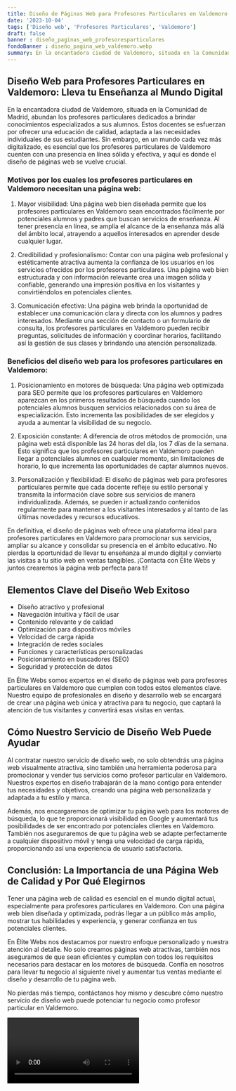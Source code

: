 ```yaml
---
title: Diseño de Páginas Web para Profesores Particulares en Valdemoro
date: '2023-10-04'
tags: ['Diseño web', 'Profesores Particulares', 'Valdemoro']
draft: false
banner : diseño_paginas_web_profesoresparticulares
fondoBanner : diseño_pagina_web_valdemoro.webp
summary: En la encantadora ciudad de Valdemoro, situada en la Comunidad de Madrid, abundan los profesores particulares dedicados a brindar conocimientos especializados a sus alumnos. Estos docentes se esfuerzan por ofrecer una educación de calidad, adaptada a las necesidades individuales de sus estudiantes. Sin embargo, en un mundo cada vez más digitalizado, es esencial que los profesores particulares de Valdemoro cuenten con una presencia en línea sólida y efectiva, y aquí es donde el diseño de páginas web se vuelve crucial.
---
```


## Diseño Web para Profesores Particulares en Valdemoro: Lleva tu Enseñanza al Mundo Digital

En la encantadora ciudad de Valdemoro, situada en la Comunidad de Madrid, abundan los profesores particulares dedicados a brindar conocimientos especializados a sus alumnos. Estos docentes se esfuerzan por ofrecer una educación de calidad, adaptada a las necesidades individuales de sus estudiantes. Sin embargo, en un mundo cada vez más digitalizado, es esencial que los profesores particulares de Valdemoro cuenten con una presencia en línea sólida y efectiva, y aquí es donde el diseño de páginas web se vuelve crucial.

### Motivos por los cuales los profesores particulares en Valdemoro necesitan una página web:

1. Mayor visibilidad: Una página web bien diseñada permite que los profesores particulares en Valdemoro sean encontrados fácilmente por potenciales alumnos y padres que buscan servicios de enseñanza. Al tener presencia en línea, se amplía el alcance de la enseñanza más allá del ámbito local, atrayendo a aquellos interesados en aprender desde cualquier lugar.

2. Credibilidad y profesionalismo: Contar con una página web profesional y estéticamente atractiva aumenta la confianza de los usuarios en los servicios ofrecidos por los profesores particulares. Una página web bien estructurada y con información relevante crea una imagen sólida y confiable, generando una impresión positiva en los visitantes y convirtiéndolos en potenciales clientes.

3. Comunicación efectiva: Una página web brinda la oportunidad de establecer una comunicación clara y directa con los alumnos y padres interesados. Mediante una sección de contacto o un formulario de consulta, los profesores particulares en Valdemoro pueden recibir preguntas, solicitudes de información y coordinar horarios, facilitando así la gestión de sus clases y brindando una atención personalizada.

### Beneficios del diseño web para los profesores particulares en Valdemoro:

1. Posicionamiento en motores de búsqueda: Una página web optimizada para SEO permite que los profesores particulares en Valdemoro aparezcan en los primeros resultados de búsqueda cuando los potenciales alumnos busquen servicios relacionados con su área de especialización. Esto incrementa las posibilidades de ser elegidos y ayuda a aumentar la visibilidad de su negocio.

2. Exposición constante: A diferencia de otros métodos de promoción, una página web está disponible las 24 horas del día, los 7 días de la semana. Esto significa que los profesores particulares en Valdemoro pueden llegar a potenciales alumnos en cualquier momento, sin limitaciones de horario, lo que incrementa las oportunidades de captar alumnos nuevos.

3. Personalización y flexibilidad: El diseño de páginas web para profesores particulares permite que cada docente refleje su estilo personal y transmita la información clave sobre sus servicios de manera individualizada. Además, se pueden ir actualizando contenidos regularmente para mantener a los visitantes interesados y al tanto de las últimas novedades y recursos educativos.

En definitiva, el diseño de páginas web ofrece una plataforma ideal para profesores particulares en Valdemoro para promocionar sus servicios, ampliar su alcance y consolidar su presencia en el ámbito educativo. No pierdas la oportunidad de llevar tu enseñanza al mundo digital y convierte las visitas a tu sitio web en ventas tangibles. ¡Contacta con Élite Webs y juntos crearemos la página web perfecta para ti!

<GifSeo />

<Cta />

## Elementos Clave del Diseño Web Exitoso

- Diseño atractivo y profesional
- Navegación intuitiva y fácil de usar
- Contenido relevante y de calidad
- Optimización para dispositivos móviles
- Velocidad de carga rápida
- Integración de redes sociales
- Funciones y características personalizadas
- Posicionamiento en buscadores (SEO)
- Seguridad y protección de datos

En Élite Webs somos expertos en el diseño de páginas web para profesores particulares en Valdemoro que cumplen con todos estos elementos clave. Nuestro equipo de profesionales en diseño y desarrollo web se encargará de crear una página web única y atractiva para tu negocio, que captará la atención de tus visitantes y convertirá esas visitas en ventas.

## Cómo Nuestro Servicio de Diseño Web Puede Ayudar

Al contratar nuestro servicio de diseño web, no solo obtendrás una página web visualmente atractiva, sino también una herramienta poderosa para promocionar y vender tus servicios como profesor particular en Valdemoro. Nuestros expertos en diseño trabajarán de la mano contigo para entender tus necesidades y objetivos, creando una página web personalizada y adaptada a tu estilo y marca.

Además, nos encargaremos de optimizar tu página web para los motores de búsqueda, lo que te proporcionará visibilidad en Google y aumentará tus posibilidades de ser encontrado por potenciales clientes en Valdemoro. También nos aseguraremos de que tu página web se adapte perfectamente a cualquier dispositivo móvil y tenga una velocidad de carga rápida, proporcionando así una experiencia de usuario satisfactoria.

## Conclusión: La Importancia de una Página Web de Calidad y Por Qué Elegirnos

Tener una página web de calidad es esencial en el mundo digital actual, especialmente para profesores particulares en Valdemoro. Con una página web bien diseñada y optimizada, podrás llegar a un público más amplio, mostrar tus habilidades y experiencia, y generar confianza en tus potenciales clientes.

En Élite Webs nos destacamos por nuestro enfoque personalizado y nuestra atención al detalle. No solo creamos páginas web atractivas, también nos aseguramos de que sean eficientes y cumplan con todos los requisitos necesarios para destacar en los motores de búsqueda. Confía en nosotros para llevar tu negocio al siguiente nivel y aumentar tus ventas mediante el diseño y desarrollo de tu página web.

No pierdas más tiempo, contáctanos hoy mismo y descubre cómo nuestro servicio de diseño web puede potenciar tu negocio como profesor particular en Valdemoro.

<Video />

<CtaBot job='Profesores Particulares' city='Valdemoro'/>

<Gmaps query='Valdemoro+españa+maps' />